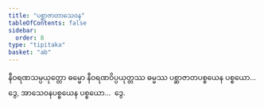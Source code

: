 ```yaml
---
title: "ပစ္ဆာဇာတာသေဝန"
tableOfContents: false
sidebar:
  order: 8
type: "tipitaka"
basket: "ab"
---
```



<DynamicBreadcrumb />

<Division number="76">

<Paragraph number="2050">
နီဝရဏသမ္ပယုတ္တော ဓမ္မော နီဝရဏဝိပ္ပယုတ္တဿ ဓမ္မဿ ပစ္ဆာဇာတပစ္စယေန ပစ္စယော…  ဒွေ, အာသေဝနပစ္စယေန ပစ္စယော…  ဒွေ.
</Paragraph>
</Division>